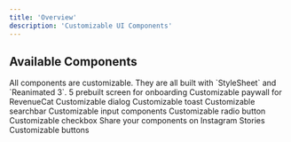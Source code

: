```yaml
---
title: 'Overview'
description: 'Customizable UI Components'
---
```


## Available Components
<Info>
  All components are customizable.
</Info>

<Check>
  They are all built with `StyleSheet` and `Reanimated 3`.
</Check>

<CardGroup>
  <Card icon="user" title="Onboarding" href="onboarding">
    5 prebuilt screen for onboarding
  </Card>
  <Card icon="dollar-sign" title="Paywall" href="paywall">
    Customizable paywall for RevenueCat
  </Card>
  <Card icon="message" title="Dialog" href="dialog">
    Customizable dialog
  </Card>
  <Card icon="envelope" title="Toast" href="toast">
    Customizable toast
  </Card>
  <Card icon="magnifying-glass" title="Searchbar" href="searchbar">
    Customizable searchbar
  </Card>
  <Card icon="text" title="Input" href="input">
    Customizable input components
  </Card>
  <Card icon="circle-check" title="Radio Button" href="radio-button">
    Customizable radio button
  </Card>
  <Card icon="square-check" title="Checkbox" href="checkbox">
    Customizable checkbox
  </Card>
  <Card icon="share" title="Social Share" href="social-share">
    Share your components on Instagram Stories
  </Card>
  <Card icon="code" title="Buttons" href="buttons">
    Customizable buttons
  </Card>
</CardGroup>
